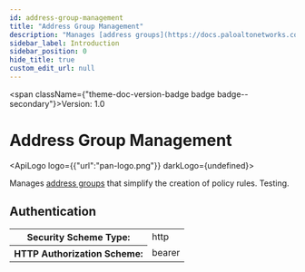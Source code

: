 ```yaml
---
id: address-group-management
title: "Address Group Management"
description: "Manages [address groups](https://docs.paloaltonetworks.com/network-security/security-policy/objects/address-groups) that simplify the creation of policy rules. Testing."
sidebar_label: Introduction
sidebar_position: 0
hide_title: true
custom_edit_url: null
---
```



<span className={"theme-doc-version-badge badge badge--secondary"}>Version: 1.0</span>

<h1 className={"openapi__heading"}>Address Group Management</h1>

<ApiLogo logo={{"url":"pan-logo.png"}} darkLogo={undefined}></ApiLogo>

Manages [address groups](https://docs.paloaltonetworks.com/network-security/security-policy/objects/address-groups) that simplify the creation of policy rules. Testing.


<div style={{"marginBottom":"2rem"}}><h2 id={"authentication"} style={{"marginBottom":"1rem"}}>Authentication</h2><SchemaTabs className={"openapi-tabs__security-schemes"}><TabItem label={"HTTP: Bearer Auth"} value={"Bearer"}><div><table><tbody><tr><th>Security Scheme Type:</th><td>http</td></tr><tr><th>HTTP Authorization Scheme:</th><td>bearer</td></tr></tbody></table></div></TabItem></SchemaTabs></div>
      
